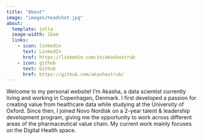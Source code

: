 ```yaml
---
title: "About"
image: "images/headshot.jpg"
about:
  template: jolla
  image-width: 15em
  links:
    - icon: linkedin
      text: LinkedIn
      href: https://linkedin.com/in/akashastrub
    - icon: github
      text: Github
      href: https://github.com/akashastrub/
---
```


Welcome to my personal website! I'm Akasha, a data scientist currently living and working in Copenhagen, Denmark. I first developed a passion for creating value from healthcare data while studying at the University of Oxford. Since then, I joined Novo Nordisk on a 2-year talent & leadership development program, giving me the opportunity to work across different areas of the pharmaceutical value chain. My current work mainly focuses on the Digital Health space.
